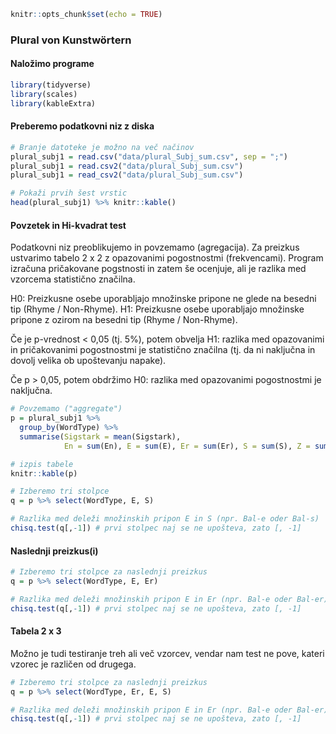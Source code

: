 
```r
knitr::opts_chunk$set(echo = TRUE)
```

### Plural von Kunstwörtern

#### Naložimo programe

```r
library(tidyverse)
library(scales)
library(kableExtra)
```

#### Preberemo podatkovni niz z diska

```r
# Branje datoteke je možno na več načinov
plural_subj1 = read.csv("data/plural_Subj_sum.csv", sep = ";")
plural_subj1 = read.csv2("data/plural_Subj_sum.csv")
plural_subj1 = read_csv2("data/plural_Subj_sum.csv")

# Pokaži prvih šest vrstic
head(plural_subj1) %>% knitr::kable()

```

#### Povzetek in Hi-kvadrat test

Podatkovni niz preoblikujemo in povzemamo (agregacija). 
Za preizkus ustvarimo tabelo 2 x 2 z opazovanimi pogostnostmi (frekvencami).
Program izračuna pričakovane pogstnosti in zatem še ocenjuje, ali je razlika med vzorcema statistično značilna.

H0: Preizkusne osebe uporabljajo množinske pripone ne glede na besedni tip (Rhyme / Non-Rhyme).
H1: Preizkusne osebe uporabljajo množinske pripone z ozirom na besedni tip (Rhyme / Non-Rhyme).

Če je p-vrednost < 0,05 (tj. 5%), potem obvelja H1: razlika med opazovanimi in pričakovanimi pogostnostmi je statistično značilna (tj. da ni naključna in dovolj velika ob upoštevanju napake). 

Če p > 0,05, potem obdržimo H0: razlika med opazovanimi pogostnostmi je naključna.

```r
# Povzemamo ("aggregate")
p = plural_subj1 %>% 
  group_by(WordType) %>% 
  summarise(Sigstark = mean(Sigstark),
            En = sum(En), E = sum(E), Er = sum(Er), S = sum(S), Z = sum(Z)) 

# izpis tabele
knitr::kable(p)

# Izberemo tri stolpce
q = p %>% select(WordType, E, S)

# Razlika med deleži množinskih pripon E in S (npr. Bal-e oder Bal-s)
chisq.test(q[,-1]) # prvi stolpec naj se ne upošteva, zato [, -1]

```

#### Naslednji preizkus(i)

```r
# Izberemo tri stolpce za naslednji preizkus
q = p %>% select(WordType, E, Er)

# Razlika med deleži množinskih pripon E in Er (npr. Bal-e oder Bal-er)
chisq.test(q[,-1]) # prvi stolpec naj se ne upošteva, zato [, -1]

```

#### Tabela 2 x 3

Možno je tudi testiranje treh ali več vzorcev, vendar nam test ne pove, kateri vzorec je različen od drugega.

```r
# Izberemo tri stolpce za naslednji preizkus
q = p %>% select(WordType, Er, E, S)

# Razlika med deleži množinskih pripon E in Er (npr. Bal-e oder Bal-er)
chisq.test(q[,-1]) # prvi stolpec naj se ne upošteva, zato [, -1]

```

